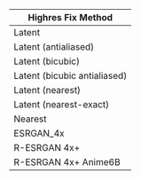 | Highres Fix Method                |
| --------------------------------- |
| Latent                            |
| Latent (antialiased)              |
| Latent (bicubic)	                |
| Latent (bicubic antialiased)      |
| Latent (nearest)                  |
| Latent (nearest-exact)            |
| Nearest                           |
| ESRGAN_4x                         |
| R-ESRGAN 4x+                      |
| R-ESRGAN 4x+ Anime6B              |
